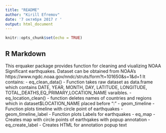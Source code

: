 ```yaml
---
title: "README"
author: "Kirill Efremov"
date: '7 октября 2017 г '
output: html_document
---
```


```r
knitr::opts_chunk$set(echo = TRUE)
```

## R Markdown

This erquaker package provides function for cleaning and viualizing NOAA Significant earthquakes. Dataset can be obtained from NOAA's https://www.ngdc.noaa.gov/nndc/struts/form?t=101650&s=1&d=1
It contains:
 - eq_clean_data() - Function takes raw dataset as data.frame which contains DATE, YEAR, MONTH, DAY, LATITUDE, LONGITUDE,         TOTAL_DEATHS,EQ_PRIMARY,LOCATION_NAME varaibles.
 - eq_location_clean() - function deletes names of countries and regions which in dataset$LOCATION_NAME placed before ":"
 - geom_timeline - Function plots timeline with circle point of earthquakes
 - geom_timeline_label - Function plots Labels for earthquakes
 - eq_map - Creates map with circle points of earthqakes with popup annotation
 - eq_create_label  - Creates HTML for annotation popup text
